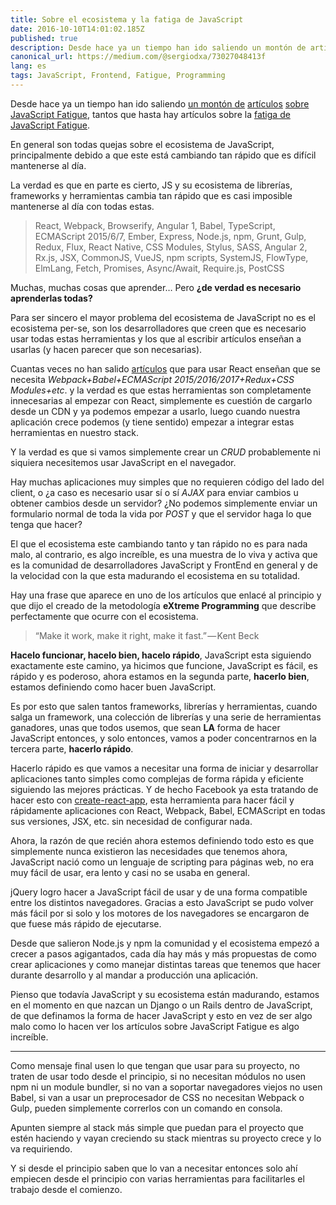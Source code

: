```yaml
---
title: Sobre el ecosistema y la fatiga de JavaScript
date: 2016-10-10T14:01:02.185Z
published: true
description: Desde hace ya un tiempo han ido saliendo un montón de artículos sobre JS Fatigue, tantos que hasta hay artículos sobre la fatiga de esta.
canonical_url: https://medium.com/@sergiodxa/73027048413f
lang: es
tags: JavaScript, Frontend, Fatigue, Programming
---
```


Desde hace ya un tiempo han ido saliendo [un montón de](https://hackernoon.com/how-it-feels-to-learn-javascript-in-2016-d3a717dd577f) [artículos](http://thefullstack.xyz/javascript-fatigue/) [sobre](https://segment.com/blog/the-deep-roots-of-js-fatigue/) [JavaScript Fatigue](https://medium.com/@ericclemmons/javascript-fatigue-48d4011b6fc4#.elafgu3z8), tantos que hasta hay artículos sobre la [fatiga de](http://www.2ality.com/2016/02/js-fatigue-fatigue.html) [JavaScript Fatigue](https://medium.freecodecamp.com/javascript-fatigue-fatigue-66ffb619f6ce#.yiv2p54ox).

En general son todas quejas sobre el ecosistema de JavaScript, principalmente debido a que este está cambiando tan rápido que es difícil mantenerse al día.

La verdad es que en parte es cierto, JS y su ecosistema de librerías, frameworks y herramientas cambia tan rápido que es casi imposible mantenerse al día con todas estas.

> React, Webpack, Browserify, Angular 1, Babel, TypeScript, ECMAScript 2015/6/7, Ember, Express, Node.js, npm, Grunt, Gulp, Redux, Flux, React Native, CSS Modules, Stylus, SASS, Angular 2, Rx.js, JSX, CommonJS, VueJS, npm scripts, SystemJS, FlowType, ElmLang, Fetch, Promises, Async/Await, Require.js, PostCSS

Muchas, muchas cosas que aprender… Pero **¿de verdad es necesario aprenderlas todas?**

Para ser sincero el mayor problema del ecosistema de JavaScript no es el ecosistema per-se, son los desarrolladores que creen que es necesario usar todas estas herramientas y los que al escribir artículos enseñan a usarlas (y hacen parecer que son necesarias).

Cuantas veces no han salido [artículos](https://medium.com/@zacharykuhn/a-gentle-intro-to-react-part-1-82ef6b16973c#.826p51mo2) que para usar React enseñan que se necesita _Webpack+Babel+ECMAScript 2015/2016/2017+Redux+CSS Modules+etc_. y la verdad es que estas herramientas son completamente innecesarias al empezar con React, simplemente es cuestión de cargarlo desde un CDN y ya podemos empezar a usarlo, luego cuando nuestra aplicación crece podemos (y tiene sentido) empezar a integrar estas herramientas en nuestro stack.

Y la verdad es que si vamos simplemente crear un _CRUD_ probablemente ni siquiera necesitemos usar JavaScript en el navegador.

Hay muchas aplicaciones muy simples que no requieren código del lado del client, o ¿a caso es necesario usar sí o sí _AJAX_ para enviar cambios u obtener cambios desde un servidor? ¿No podemos simplemente enviar un formulario normal de toda la vida por _POST_ y que el servidor haga lo que tenga que hacer?

El que el ecosistema este cambiando tanto y tan rápido no es para nada malo, al contrario, es algo increíble, es una muestra de lo viva y activa que es la comunidad de desarrolladores JavaScript y FrontEnd en general y de la velocidad con la que esta madurando el ecosistema en su totalidad.

Hay una frase que aparece en uno de los artículos que enlacé al principio y que dijo el creado de la metodología **eXtreme Programming** que describe perfectamente que ocurre con el ecosistema.

> “Make it work, make it right, make it fast.” — Kent Beck

**Hacelo funcionar, hacelo bien, hacelo rápido**, JavaScript esta siguiendo exactamente este camino, ya hicimos que funcione, JavaScript es fácil, es rápido y es poderoso, ahora estamos en la segunda parte, **hacerlo bien**, estamos definiendo como hacer buen JavaScript.

Es por esto que salen tantos frameworks, librerías y herramientas, cuando salga un framework, una colección de librerías y una serie de herramientas ganadores, unas que todos usemos, que sean **LA** forma de hacer JavaScript entonces, y solo entonces, vamos a poder concentrarnos en la tercera parte, **hacerlo rápido**.

Hacerlo rápido es que vamos a necesitar una forma de iniciar y desarrollar aplicaciones tanto simples como complejas de forma rápida y eficiente siguiendo las mejores prácticas. Y de hecho Facebook ya esta tratando de hacer esto con [create-react-app](https://github.com/facebookincubator/create-react-app), esta herramienta para hacer fácil y rápidamente aplicaciones con React, Webpack, Babel, ECMAScript en todas sus versiones, JSX, etc. sin necesidad de configurar nada.

Ahora, la razón de que recién ahora estemos definiendo todo esto es que simplemente nunca existieron las necesidades que tenemos ahora, JavaScript nació como un lenguaje de scripting para páginas web, no era muy fácil de usar, era lento y casi no se usaba en general.

jQuery logro hacer a JavaScript fácil de usar y de una forma compatible entre los distintos navegadores. Gracias a esto JavaScript se pudo volver más fácil por si solo y los motores de los navegadores se encargaron de que fuese más rápido de ejecutarse.

Desde que salieron Node.js y npm la comunidad y el ecosistema empezó a crecer a pasos agigantados, cada día hay más y más propuestas de como crear aplicaciones y como manejar distintas tareas que tenemos que hacer durante desarrollo y al mandar a producción una aplicación.

Pienso que todavía JavaScript y su ecosistema están madurando, estamos en el momento en que nazcan un Django o un Rails dentro de JavaScript, de que definamos la forma de hacer JavaScript y esto en vez de ser algo malo como lo hacen ver los artículos sobre JavaScript Fatigue es algo increíble.

---

Como mensaje final usen lo que tengan que usar para su proyecto, no traten de usar todo desde el principio, si no necesitan módulos no usen npm ni un module bundler, si no van a soportar navegadores viejos no usen Babel, si van a usar un preprocesador de CSS no necesitan Webpack o Gulp, pueden simplemente correrlos con un comando en consola.

Apunten siempre al stack más simple que puedan para el proyecto que estén haciendo y vayan creciendo su stack mientras su proyecto crece y lo va requiriendo.

Y si desde el principio saben que lo van a necesitar entonces solo ahí empiecen desde el principio con varias herramientas para facilitarles el trabajo desde el comienzo.
